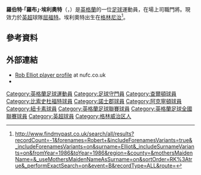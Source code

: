{{noteTA
|G1=football
|G2=uefa
|1=zh-hans:埃利奧特; zh-hk:艾利諾;
}}
{{Infobox football biography
| name          = 羅伯·埃利奧特<br/>Rob Elliot
| image         = Rob Elliot.jpg
| image_size    = 200
| caption       = 
| fullname      = Robert Elliot<ref>{{cite web |url=https://www.premierleague.com/news/612828 |title=Updated squads for 2017/18 Premier League confirmed |publisher=Premier League |date=2 February 2018 |accessdate=15 February 2018 |archive-date=2019-03-27 |archive-url=https://web.archive.org/web/20190327101140/https://www.premierleague.com/news/612828 |dead-url=no }}</ref>
| birth_date    = {{birth date and age|1986|4|30|df=y}}<ref name="Hugman2010/11">{{cite book |editor-first=Barry J. |editor-last=Hugman |title=The PFA Footballers' Who's Who 2010–11 |year=2010 |publisher=Mainstream Publishing |location=Edinburgh |isbn=978-1-84596-601-0 |page= 137}}</ref>
| birth_place   = [[英格蘭|英格蘭]][[大倫敦|大倫敦]][[格林威治|格林威治]]
| height        = 1.90 m<ref>{{cite web |url=https://www.premierleague.com/players/2214/Robert-Elliot/overview |title=Robert Elliot |publisher=Premier League |accessdate=27 August 2017 |archive-date=2021-01-16 |archive-url=https://web.archive.org/web/20210116215453/https://www.premierleague.com/players/2214/Robert-Elliot/overview |dead-url=no }}</ref>
| position      = [[守門員|守門員]]
| currentclub = [[沃特福德足球俱乐部|屈福特]]
| clubnumber = 35
| youthyears1   = |youthclubs1 = {{link-en|埃里思鎮足球俱樂部|Erith Town F.C.|埃里思鎮}}
| youthyears2   = |youthclubs2 = [[查尔顿竞技足球俱乐部|查尔顿竞技]]
| years1 = 2004–2011 |clubs1 = [[查尔顿竞技足球俱乐部|查尔顿竞技]]            |caps1 = 96 |goals1 = 0
| years2 = 2004      |clubs2 = → [[比索史杜福特足球會|比索史杜福特]] |caps2 = ?  |goals2 = ?
| years3 = 2005      |clubs3 = → [[諾士郡足球俱樂部|諾士郡]]             |caps3 = 4  |goals3 = 0
| years4 = 2005–2006 |clubs4 = → [[艾宁顿斯坦利足球俱乐部|艾宁顿斯坦利]] |caps4 = 23 |goals4 = 0
| years5 = 2006–2007 |clubs5 = → [[艾宁顿斯坦利足球俱乐部|艾宁顿斯坦利]] |caps5 = 7  |goals5 = 0
| years6 = 2011–2020
| clubs6 = [[纽卡斯尔联足球俱乐部|纽卡斯尔联]]
| caps6 = 55
| goals6 = 0<!-- LEAGUE GAMES ONLY - When you update this parameter, please update the club-update parameter! -->
| years7 = 2021–
| clubs7 = [[沃特福德足球俱乐部|屈福特]]
| caps7 = 0
| goals7 = 0
| nationalyears1 = 2004
| nationalteam1  = 愛爾蘭U19
| nationalcaps1  = 1
| nationalgoals1 = 0
| nationalyears2 = 2014–2016 
| nationalteam2  = [[愛爾蘭國家足球隊|愛爾蘭]]
| nationalcaps2  = 4
| nationalgoals2 = 0
| club-update     = 21:38, 28 January 2021 (UTC)
| nationalteam-update = 21:38, 27 August 2017 (UTC)
}}

'''羅伯特·「羅布」·埃利奧特'''（'''{{lang-en|Robert "Rob" Elliot}}'''，{{bd|1986年|4月30日}}）是[[英格蘭|英格蘭]]的一位[[足球|足球]]運動員，在場上司職門將。現效力於[[英超|英超]]球隊[[沃特福德足球俱乐部|屈福特]]。埃利奧特出生在[[格林尼治|格林尼治]]<ref>http://www.findmypast.co.uk/search/all/results?recordCount=-1&forenames=Robert+&includeForenamesVariants=true&_includeForenamesVariants=on&surname=Elliot&_includeSurnameVariants=on&fromYear=1986&toYear=1986&region=&county=&mothersMaidenName=&_useMothersMaidenNameAsSurname=on&sortOrder=RK%3Atrue&_performExactSearch=on&event=B&recordType=ALL&route=</ref>。

==參考資料==
{{reflist}}

==外部連結==
*[https://web.archive.org/web/20150427230707/http://www.nufc.co.uk/page/Teams/PlayerProfile/0,,10278~32677,00.html Rob Elliot player profile] at nufc.co.uk
*{{soccerbase|id=40710|name=羅伯·埃利奧特}}

{{屈福特球員名單}}

{{DEFAULTSORT:Elliot, Robert}}
[[Category:英格蘭足球運動員|Category:英格蘭足球運動員]]
[[Category:足球守門員|Category:足球守門員]]
[[Category:查爾頓球員|Category:查爾頓球員]]
[[Category:比索史杜福特球員|Category:比索史杜福特球員]]
[[Category:諾士郡球員|Category:諾士郡球員]]
[[Category:阿克寧頓球員|Category:阿克寧頓球員]]
[[Category:紐卡素球員|Category:紐卡素球員]]
[[Category:英格蘭足球聯賽球員|Category:英格蘭足球聯賽球員]]
[[Category:英格蘭足球全國聯賽球員|Category:英格蘭足球全國聯賽球員]]
[[Category:英超球員|Category:英超球員]]
[[Category:格林威治区人|Category:格林威治区人]]